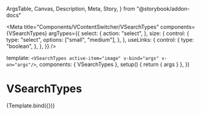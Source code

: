   ArgsTable,
  Canvas,
  Description,
  Meta,
  Story,
} from "@storybook/addon-docs"


<Meta
  title="Components/VContentSwitcher/VSearchTypes"
  components={VSearchTypes}
  argTypes={{
    select: {
      action: "select",
    },
    size: {
      control: {
        type: "select",
        options: ["small", "medium"],
      },
    },
    useLinks: {
      control: {
        type: "boolean",
      },
    },
  }}
/>

  template: `<VSearchTypes active-item="image" v-bind="args" v-on="args"/>`,
  components: { VSearchTypes },
  setup() {
    return { args }
  },
})

# VSearchTypes

<Description of={VSearchTypes} />

<ArgsTable of={VSearchTypes} />

<Canvas>
  <Story height="480px" name="Default">
    {Template.bind({})}
  </Story>
</Canvas>

